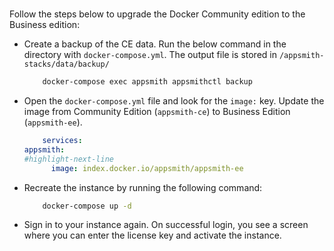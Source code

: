 # 

<HideElements/>

Follow the steps below to upgrade the Docker Community edition to the Business edition:

<ul class="circle"> 
<li> Create a backup of the CE data. Run the below command in the directory with <code>docker-compose.yml</code>. The output file is stored in <code>/appsmith-stacks/data/backup/</code>

```bash
    docker-compose exec appsmith appsmithctl backup
```   
</li>

<li> Open the <code>docker-compose.yml</code> file and look for the <code>image:</code> key. Update the image from Community Edition (<code>appsmith-ce</code>) to Business Edition (<code>appsmith-ee</code>).

```yaml
    services:
appsmith:
#highlight-next-line
      image: index.docker.io/appsmith/appsmith-ee
```
  </li>
<li> Recreate the instance by running the following command:

```bash
    docker-compose up -d
```        
</li>
<li>Sign in to your instance again. On successful login, you see a screen where you can enter the license key and activate the instance. </li>

</ul>
